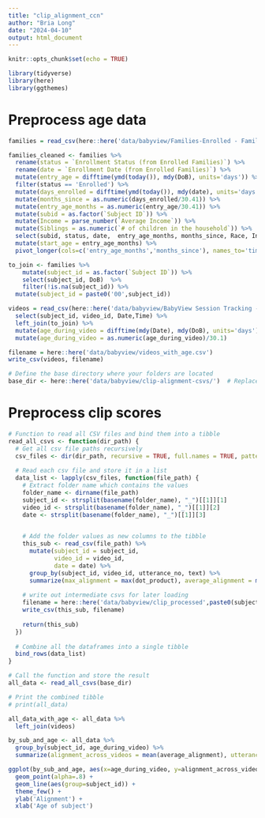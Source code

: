 ```yaml
---
title: "clip_alignment_ccn"
author: "Bria Long"
date: "2024-04-10"
output: html_document
---
```



```r
knitr::opts_chunk$set(echo = TRUE)
```


```r
library(tidyverse)
library(here)
library(ggthemes)
```
# Preprocess age data
```r
families = read_csv(here::here('data/babyview/Families-Enrolled - Families-Enrolled.csv'))

```


```r
families_cleaned <- families %>%
  rename(status = `Enrollment Status (from Enrolled Families)`) %>%
  rename(date = `Enrollment Date (from Enrolled Families)`) %>%
  mutate(entry_age = difftime(ymd(today()), mdy(DoB), units='days')) %>%
  filter(status == 'Enrolled') %>%
  mutate(days_enrolled = difftime(ymd(today()), mdy(date), units='days')) %>%
  mutate(months_since = as.numeric(days_enrolled/30.41)) %>%
  mutate(entry_age_months = as.numeric(entry_age/30.41)) %>%
  mutate(subid = as.factor(`Subject ID`)) %>%
  mutate(Income = parse_number(`Average Income`)) %>%
  mutate(Siblings = as.numeric(`# of children in the household`)) %>%
  select(subid, status, date,  entry_age_months, months_since, Race, Income, Siblings) %>%
  mutate(start_age = entry_age_months) %>%
  pivot_longer(cols=c('entry_age_months','months_since'), names_to='timepoint',values_to='time')
```  

```r
to_join <- families %>%
    mutate(subject_id = as.factor(`Subject ID`)) %>%
    select(subject_id, DoB)  %>%
    filter(!is.na(subject_id)) %>%
  mutate(subject_id = paste0('00',subject_id))
```

```r
videos = read_csv(here::here('data/babyview/BabyView Session Tracking - Sheet1.csv'))  %>%
  select(subject_id, video_id, Date,Time) %>%
  left_join(to_join) %>%
  mutate(age_during_video = difftime(mdy(Date), mdy(DoB), units='days')) %>%
  mutate(age_during_video = as.numeric(age_during_video)/30.1)
```

```r
filename = here::here('data/babyview/videos_with_age.csv')
write_csv(videos, filename)
```


```r
# Define the base directory where your folders are located
base_dir <- here::here('data/babyview/clip-alignment-csvs/')  # Replace with your actual path
```

# Preprocess clip scores
```r
# Function to read all CSV files and bind them into a tibble
read_all_csvs <- function(dir_path) {
  # Get all csv file paths recursively
  csv_files <- dir(dir_path, recursive = TRUE, full.names = TRUE, pattern = "\\.csv$")
  
  # Read each csv file and store it in a list
  data_list <- lapply(csv_files, function(file_path) {
    # Extract folder name which contains the values
    folder_name <- dirname(file_path)
    subject_id <- strsplit(basename(folder_name), "_")[[1]][1]
    video_id <- strsplit(basename(folder_name), "_")[[1]][2]
    date <- strsplit(basename(folder_name), "_")[[1]][3]

  
    # Add the folder values as new columns to the tibble
    this_sub <- read_csv(file_path) %>%
      mutate(subject_id = subject_id,
             video_id = video_id, 
             date = date) %>%
      group_by(subject_id, video_id, utterance_no, text) %>%
      summarize(max_alignment = max(dot_product), average_alignment = mean(dot_product), utterance_length=length(unique(frame)))
    
    # write out intermediate csvs for later loading
    filename = here::here('data/babyview/clip_processed',paste0(subject_id,'_', video_id, '_processed.csv'))
    write_csv(this_sub, filename)
    
    return(this_sub)
  })
  
  # Combine all the dataframes into a single tibble
  bind_rows(data_list)
}

# Call the function and store the result
all_data <- read_all_csvs(base_dir)

# Print the combined tibble
# print(all_data)

```

```r
all_data_with_age <- all_data %>%
  left_join(videos)
```

```r
by_sub_and_age <- all_data %>%
  group_by(subject_id, age_during_video) %>%
  summarize(alignment_across_videos = mean(average_alignment), utterance_number = max(utterance_no))
```

```r
ggplot(by_sub_and_age, aes(x=age_during_video, y=alignment_across_videos, col=subject_id, size=utterance_number)) +
  geom_point(alpha=.8) +
  geom_line(aes(group=subject_id)) +
  theme_few() +
  ylab('Alignment') +
  xlab('Age of subject')
```
